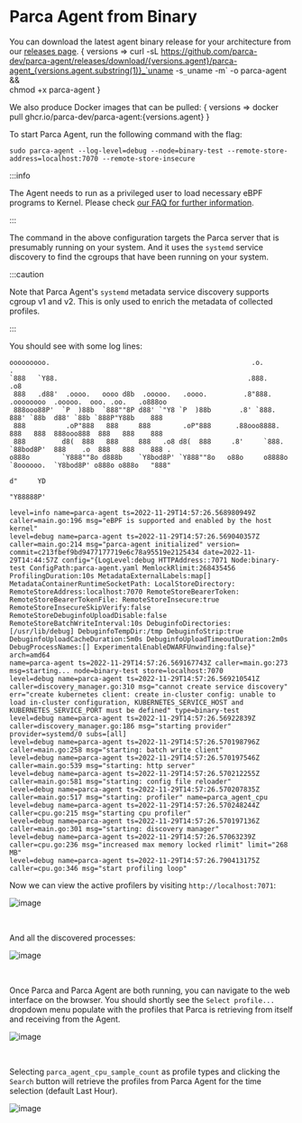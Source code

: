 # Parca Agent from Binary


You can download the latest agent binary release for your architecture from our [releases page](https://github.com/parca-dev/parca-agent/releases).
<WithVersions language="bash">
  { versions =>
    <CodeBlock className="language-bash">
      curl -sL https://github.com/parca-dev/parca-agent/releases/download/{versions.agent}/parca-agent_{versions.agent.substring(1)}_`uname -s`_`uname -m` -o parca-agent && \
      chmod +x parca-agent
    </CodeBlock>
  }
</WithVersions>

We also produce Docker images that can be pulled:
<WithVersions language="bash">
  { versions =>
    <CodeBlock className="language-bash">
      docker pull ghcr.io/parca-dev/parca-agent:{versions.agent}
    </CodeBlock>
  }
</WithVersions>

To start Parca Agent, run the following command with the flag:
```shell
sudo parca-agent --log-level=debug --node=binary-test --remote-store-address=localhost:7070 --remote-store-insecure
```

:::info

The Agent needs to run as a privileged user to load necessary eBPF programs to Kernel. Please check [our FAQ for further information](/docs/faq#since-parca-agent-has-to-run-as-root-for-ebpf-what-are-the-security-considerations).

:::

The command in the above configuration targets the Parca server that is presumably running on your system. And it uses the `systemd` service discovery to find the cgroups that have been running on your system.

:::caution

Note that Parca Agent's `systemd` metadata service discovery supports cgroup v1 and v2. This is only used to enrich the metadata of collected profiles.

:::

You should see with some log lines:
```shell
ooooooooo.                                                  .o.                                            .
`888   `Y88.                                               .888.                                         .o8
 888   .d88'  .oooo.   oooo d8b  .ooooo.   .oooo.         .8"888.      .oooooooo  .ooooo.  ooo. .oo.   .o888oo
 888ooo88P'  `P  )88b  `888""8P d88' `"Y8 `P  )88b       .8' `888.    888' `88b  d88' `88b `888P"Y88b    888
 888          .oP"888   888     888        .oP"888      .88ooo8888.   888   888  888ooo888  888   888    888
 888         d8(  888   888     888   .o8 d8(  888     .8'     `888.  `88bod8P'  888    .o  888   888    888 .
o888o        `Y888""8o d888b    `Y8bod8P' `Y888""8o   o88o     o8888o `8oooooo.  `Y8bod8P' o888o o888o   "888"
                                                                      d"     YD
                                                                      "Y88888P'

level=info name=parca-agent ts=2022-11-29T14:57:26.568980949Z caller=main.go:196 msg="eBPF is supported and enabled by the host kernel"
level=debug name=parca-agent ts=2022-11-29T14:57:26.569040357Z caller=main.go:214 msg="parca-agent initialized" version= commit=c213fbef9bd9477177719e6c78a95519e2125434 date=2022-11-29T14:44:57Z config="{LogLevel:debug HTTPAddress::7071 Node:binary-test ConfigPath:parca-agent.yaml MemlockRlimit:268435456 ProfilingDuration:10s MetadataExternalLabels:map[] MetadataContainerRuntimeSocketPath: LocalStoreDirectory: RemoteStoreAddress:localhost:7070 RemoteStoreBearerToken: RemoteStoreBearerTokenFile: RemoteStoreInsecure:true RemoteStoreInsecureSkipVerify:false RemoteStoreDebuginfoUploadDisable:false RemoteStoreBatchWriteInterval:10s DebuginfoDirectories:[/usr/lib/debug] DebuginfoTempDir:/tmp DebuginfoStrip:true DebuginfoUploadCacheDuration:5m0s DebuginfoUploadTimeoutDuration:2m0s DebugProcessNames:[] ExperimentalEnableDWARFUnwinding:false}" arch=amd64
name=parca-agent ts=2022-11-29T14:57:26.569167743Z caller=main.go:273 msg=starting... node=binary-test store=localhost:7070
level=debug name=parca-agent ts=2022-11-29T14:57:26.569210541Z caller=discovery_manager.go:310 msg="cannot create service discovery" err="create kubernetes client: create in-cluster config: unable to load in-cluster configuration, KUBERNETES_SERVICE_HOST and KUBERNETES_SERVICE_PORT must be defined" type=binary-test
level=debug name=parca-agent ts=2022-11-29T14:57:26.56922839Z caller=discovery_manager.go:186 msg="starting provider" provider=systemd/0 subs=[all]
level=debug name=parca-agent ts=2022-11-29T14:57:26.570198796Z caller=main.go:258 msg="starting: batch write client"
level=debug name=parca-agent ts=2022-11-29T14:57:26.570197546Z caller=main.go:539 msg="starting: http server"
level=debug name=parca-agent ts=2022-11-29T14:57:26.570212255Z caller=main.go:581 msg="starting: config file reloader"
level=debug name=parca-agent ts=2022-11-29T14:57:26.570207835Z caller=main.go:517 msg="starting: profiler" name=parca_agent_cpu
level=debug name=parca-agent ts=2022-11-29T14:57:26.570248244Z caller=cpu.go:215 msg="starting cpu profiler"
level=debug name=parca-agent ts=2022-11-29T14:57:26.570197136Z caller=main.go:301 msg="starting: discovery manager"
level=debug name=parca-agent ts=2022-11-29T14:57:26.57063239Z caller=cpu.go:236 msg="increased max memory locked rlimit" limit="268 MB"
level=debug name=parca-agent ts=2022-11-29T14:57:26.790413175Z caller=cpu.go:346 msg="start profiling loop"
```

Now we can view the active profilers by visiting `http://localhost:7071`:
<BrowserWindow>

![image](../static/img/tutorial/active_profilers.png)

</BrowserWindow>

<br/>

And all the discovered processes:
<BrowserWindow>

![image](../static/img/tutorial/processes.png)

</BrowserWindow>

<br/>

Once Parca and Parca Agent are both running, you can navigate to the web interface on the browser.
You should shortly see the `Select profile...` dropdown menu populate with the profiles that Parca is retrieving from itself and receiving from the Agent.

<BrowserWindow>

![image](../static/img/tutorial/cpu_sample_count.png)

</BrowserWindow>

<br/>

Selecting `parca_agent_cpu_sample_count` as profile types and clicking the `Search` button will retrieve the profiles from Parca Agent for the time selection (default Last Hour).

<BrowserWindow>

![image](../static/img/tutorial/cpu_sample_count_select.png)

</BrowserWindow>
